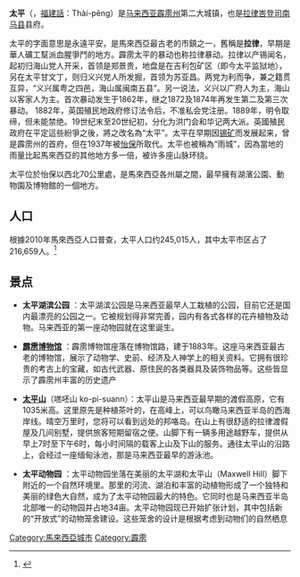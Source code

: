 {{noteTA
|T=;zh-hant:太平;zh-hans:太平
|1=zh-hant:太平;zh-hans:太平;zh:太平 (霹雳)
}}
{{Infobox settlement
<!--See the Table at Infobox Settlement for all fields and descriptions of usage-->
<!-- Basic info  ---------------->
|name                   = 太平
|official_name          = Taiping
|translit_lang1         = 其他文字
| translit_lang1_type   = [[淡米尔语|淡米尔语]]
| translit_lang1_info   = தைப்பிங்
| translit_lang1_type1  = [[北马福建话|福建话]]
| translit_lang1_info1  = Thài-pêng
|nickname               = 雨城，遺產城市
|settlement_type        = {{MAS}}[[马来西亚城市|市镇]]
|motto                  = 
<!-- images and maps  ----------->
|image_skyline          = TaipingKotaRoad.jpg
|imagesize              = 300px
|image_caption          = 夜晚时的古打路（Kota Road）
|image_flag             = Flag of Perak.svg
|flag_size              =
|image_seal             = Taiping Emblem.jpg
|image_shield           = 
|shield_size            =
|image_blank_emblem     =
|blank_emblem_type      =
|blank_emblem_size      =
|image_map              = 
|mapsize                = 
|map_caption            = 
|image_map1             = 
|mapsize1               = 
|map_caption1           = 
|image_dot_map          =
|dot_mapsize            =
|dot_map_caption        =
|dot_x =  |dot_y =
|pushpin_map = Malaysia Perak#Malaysia
|pushpin_label_position = <!-- the position of the pushpin label: left, right, top, bottom, none -->
|pushpin_map_caption ={{PAGENAME}}于[[霹雳州|霹雳州]]及[[马来西亚|马来西亚]]的位置
|pushpin_mapsize        =
<!-- Location ------------------>
|coordinates_display    = inline,title
|coordinates_region     = MY
|subdivision_type       = [[世界政区索引|國家]]
|subdivision_name       = {{MAS}}
|subdivision_type1      = [[馬來西亞州|州屬]]
|subdivision_name1      = {{flag|Perak}}
|subdivision_type2      = 语言
|subdivision_name2      = [[马来西亚语|马来西亚语]]（包括吉打州和霹雳州方言）、[[马来西亚英语|英语]]、[[马来西亚华语|华语]]、[[北马福建话|福建话]]、[[淡米尔语|淡米尔语]]
|subdivision_type3      = 
|subdivision_name3      = 
|subdivision_type4      = 
|subdivision_name4      =
<!-- Politics ----------------->
|government_footnotes   =
|government_type        = 市
|leader_title           = [[大马地方政府|地方政府]]
|leader_name            = [[太平市议会|太平市议会]]
|leader_title1          = 主席
|leader_name1           = 阿都拉欣
|leader_title2          = [[太平国会议席|太平国会议席]]
|leader_name2           = [[郑国霖_(马来西亚)|郑国霖]]
|leader_title3          =
|leader_name3           =
|leader_title4          =
|leader_name4           =
|established_title      =  建立
|established_date       =  1874年
|established_title2     =  <!-- Incorporated (town) -->
|established_date2      = 
|established_title3     =  <!-- Incorporated (city) -->
|established_date3      =
<!-- Area    --------------------->
|area_magnitude         = 
|unit_pref                = <!--Enter: Imperial, if Imperial (metric) is desired-->
|area_footnotes           =
|area_total_km2           = 186.46
|area_land_km2            = <!--See table @ Template:Infobox Settlement for details on automatic unit conversion-->
|area_water_km2           =
|area_total_sq_mi         =
|area_land_sq_mi          =
|area_water_sq_mi         =
|area_water_percent       =
|area_urban_km2           =
|area_urban_sq_mi         =
|area_metro_km2           =
|area_metro_sq_mi         =
|area_blank1_title        = 
|area_blank1_sq_km        = 
|area_blank1_sq_mi        =
<!-- Population   ----------------------->
|population_as_of               = 2013|population_footnotes           =
|population_note                =
|population_total               = 245,182 [http://pdttaiping.perak.gov.my/index.php?bhg=geografi&isi=statistik&id=1]
|population_density_km2         = 1197
|population_density_sq_mi       =
|population_metro               =
|population_density_metro_km2   =
|population_density_metro_sq_mi =
|population_urban               =
|population_density_urban_km2   =
|population_density_urban_sq_mi =
|population_blank1_title        =
|population_blank1              =
|population_density_blank1_km2 =   
|population_density_blank1_sq_mi =
<!-- General information  --------------->
|timezone               = [[馬來西亞標準時間|馬來西亞標準時間]]
|utc_offset             = +8
|timezone_DST           = 
|utc_offset_DST         = 
|latd=4 |latm=51 |lats= |latNS=N
|longd=100 |longm=44 |longs= |longEW=E
|elevation_footnotes    =  <!--for references: use <ref> tags-->
|elevation_m            = 
|elevation_ft           =
<!-- Area/postal codes & others -------->
|postal_code_type       = [[马来西亚邮政编码|邮政编码]]
|postal_code            = 34xxx
|area_code              = 05
|blank_name             =
|blank_info             =
|blank1_name            =
|blank1_info            =
|number_plate_prefix    = A
|website                = [http://www.mptaiping.gov.my/ www.mptaiping.gov.my]
|footnotes              = 
}}
'''太平'''（{{lang-en|Taiping}}，[[槟城福建话|福建話]]：Thài-pêng）是[[马来西亚|马来西亚]][[霹雳州|霹雳州]]第二大城镇，也是[[拉律峇登司南马县|拉律峇登司南马县]]县府。

太平的字面意思是永遠平安，是馬來西亞最古老的市鎮之一，舊稱是'''拉律'''，早期是華人礦工幫派血腥爭鬥的地方。霹雳太平的暴动也称拉律暴动。拉律以产锡闻名，起初归海山党人开采，首领是郑景贵，地盘是在吉利包矿区（即今太平监狱地），另在太平甘文丁，则归义兴党人所发掘，首领为苏亚昌。两党为利而争，兼之籍贯互异，“义兴属粤之四邑，海山属闽南五县”。另一说法，义兴以广府人为主，海山以客家人为主。首次暴动发生于1862年，继之1872及1874年再发生第二及第三次暴动。
1882年，英国殖民地政府修订法令后，不准私会党注册。1889年，明令取缔，但未能禁绝。19世纪末至20世纪初，分化为洪门会和华记两大派。英國殖民政府在平定這些紛爭之後，將之改名為“太平”。太平在早期因[[锡|锡矿]]而发展起来，曾是霹雳州的首府，但在1937年被[[怡保|怡保]]所取代。太平也被稱為“雨城”，因為當地的雨量比起馬來西亞的其他地方多一倍，被许多座山脉环绕。

太平位於怡保以西北70公里處，是馬來西亞各州屬之間，最早擁有湖濱公園、動物園及博物館的一個地方。

==人口==
根據2010年馬來西亞人口普查，太平人口约245,015人，其中太平市区占了216,659人。<ref>{{cite web|url=https://newss.statistics.gov.my/newss-portalx/ep/epProductForm.seam?cid=2283&pid=2281|title=Population Distribution by Local Authority Areas and Mukims 2010|accessdate=2016-10-12|author=Department of Statistics Malaysia|date=2013-04-03|publisher=Department Statistics of Malaysia, Official Portal|language=en,ms|archive-date=2019-07-01|archive-url=https://web.archive.org/web/20190701034013/https://newss.statistics.gov.my/newss-portalx/epTimeout.seam|dead-url=no}}</ref>
{{MyPopu|2010|125901|2025|79235|31701|591|5562}}

== 景点 ==

*'''太平湖滨公园''' ：太平湖滨公园是马来西亚最早人工栽植的公园，目前它还是国内最漂亮的公园之一。它被规划得非常完善，园内有各式各样的花卉植物及动物。马来西亚的第一座动物园就在这里诞生。

*'''[[霹雳博物馆|霹雳博物馆]]''' ：霹雳博物馆座落在博物馆路，建于1883年。这座马来西亚最古老的博物馆，展示了动物学、史前、经济及人神学上的相关资料。它拥有很珍贵的考古上的宝藏，如古代武器、原住民的各类器具及装饰物品等。这些皆显示了霹雳州丰富的历史遗产

*'''[[太平山_(太平)|太平山]]'''（㗝呸山 ko-pi-suann）：太平山是马来西亚最早期的渡假高原，它有1035米高。这里原先是种植茶叶的，在高峰上，可以鸟瞰马来西亚半岛的西海岸线。晴空万里时，您将可以看到远处的邦咯岛。在山上有很舒适的拉律渡假屋及几间别墅，提供旅客短期留宿之便。山脚下有一辆多用途越野车，提供从早上7时至下午6时，每小时间隔的载客上山及下山的服务。通往太平山的沿路上，会经过一座缅甸泳池，那是马来西亚最早的游泳池。

*'''太平动物园''' ：太平动物园坐落在美丽的太平湖和太平山（Maxwell Hill）脚下附近的一个自然环境里。那里的河流、湖泊和丰富的动植物形成了一个独特和美丽的绿色大自然，成为了太平动物园最大的特色。它同时也是马来西亚半岛北部唯一的动物园并占地34亩。太平动物园现已开始扩张计划，其中包括新的“开放式”的动物笼舍建设。这些笼舍的设计是根据考虑到动物们的自然栖息

{{commons category|Taiping, Perak}}

{{霹雳州}}
{{Authority control}}
[[Category:馬來西亞城市|Category:馬來西亞城市]]
[[Category:霹雳|Category:霹雳]]